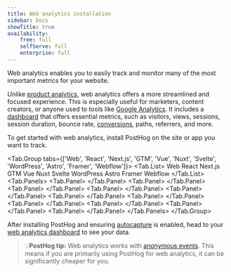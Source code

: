 ```yaml
---
title: Web analytics installation
sidebar: Docs
showTitle: true
availability:
    free: full
    selfServe: full
    enterprise: full
---
```


Web analytics enables you to easily track and monitor many of the most important metrics for your website. 

Unlike [product analytics](/docs/product-analytics), web analytics offers a more streamlined and focused experience. This is especially useful for marketers, content creators, or anyone used to tools like [Google Analytics](/blog/google-analytics-to-posthog). It includes a [dashboard](/docs/web-analytics/dashboard) that offers essential metrics, such as visitors, views, sessions, session duration, bounce rate, [conversions](/docs/web-analytics/conversion-goals), paths, referrers, and more.

<ProductScreenshot
    imageLight = "https://res.cloudinary.com/dmukukwp6/image/upload/web_analytics_light_mode_2024_10_d830a26db4.png" 
    imageDark = "https://res.cloudinary.com/dmukukwp6/image/upload/web_analytics_dark_mode_2024_10_d0ca2f7053.png"
    alt="Web analytics" 
    classes="rounded"
/>

To get started with web analytics, install PostHog on the site or app you want to track.

<!-- prettier-ignore -->
<Tab.Group tabs={['Web', 'React', 'Next.js', 'GTM', 'Vue', 'Nuxt', 'Svelte', 'WordPress', 'Astro', 'Framer', 'Webflow']}>
    <Tab.List>
        <Tab>Web</Tab>
        <Tab>React</Tab>
        <Tab>Next.js</Tab>
        <Tab>GTM</Tab>
        <Tab>Vue</Tab>
        <Tab>Nuxt</Tab>
        <Tab>Svelte</Tab>
        <Tab>WordPress</Tab>
        <Tab>Astro</Tab>
        <Tab>Framer</Tab>
        <Tab>Webflow</Tab>
    </Tab.List>
    <Tab.Panels>
        <Tab.Panel>
            <WebInstall />
        </Tab.Panel>
        <Tab.Panel>
            <ReactInstall />
        </Tab.Panel>
        <Tab.Panel>
            <NextJSInstall />
        </Tab.Panel>
        <Tab.Panel>
            <GTMInstall />
        </Tab.Panel>
        <Tab.Panel>
            <VueInstall />
        </Tab.Panel>
        <Tab.Panel>
            <NuxtInstall />
        </Tab.Panel>
        <Tab.Panel>
            <SvelteInstall />
        </Tab.Panel>
        <Tab.Panel>
            <WordPressInstall />
        </Tab.Panel>
        <Tab.Panel>
            <AstroInstall />
        </Tab.Panel>
        <Tab.Panel>
            <FramerInstall />
        </Tab.Panel>
        <Tab.Panel>
            <WebflowInstall />
        </Tab.Panel>
    </Tab.Panels>
</Tab.Group>

After installing PostHog and ensuring [autocapture](/docs/data/autocapture) is enabled, head to your [web analytics dashboard](/docs/web-analytics/dashboard) to see your data.

> 💡**PostHog tip:** Web analytics works with [anonymous events](/docs/data/anonymous-vs-identified-events). This means if you are primarily using PostHog for web analytics, it can be significantly cheaper for you. 
